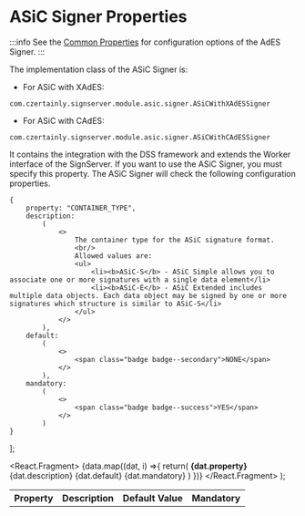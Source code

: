 # ASiC Signer Properties

:::info
See the [Common Properties](../common-properties/basic-properties) for configuration options of the AdES Signer.
:::

The implementation class of the ASiC Signer is:

- For ASiC with XAdES:
```
com.czertainly.signserver.module.asic.signer.ASiCWithXAdESSigner
```
- For ASiC with CAdES:
```
com.czertainly.signserver.module.asic.signer.ASiCWithCAdESSigner
```

It contains the integration with the DSS framework and extends the Worker interface of the SignServer. If you want to use the ASiC Signer, you must specify this property. The ASiC Signer will check the following configuration properties.

    {
        property: "CONTAINER_TYPE",
        description:
            (
                <>
                    The container type for the ASiC signature format.
                    <br/>
                    Allowed values are:
                    <ul>
                        <li><b>ASiC-S</b> - ASiC Simple allows you to associate one or more signatures with a single data element</li>
                        <li><b>ASiC-E</b> - ASiC Extended includes multiple data objects. Each data object may be signed by one or more signatures which structure is similar to ASiC-S</li>
                    </ul>
                </>
            ),
        default:
            (
                <>
                    <span class="badge badge--secondary">NONE</span>
                </>
            ),
        mandatory:
            (
                <>
                    <span class="badge badge--success">YES</span>
                </>
            )
    }
];

  <React.Fragment>
    {data.map((dat, i) =>{
            return(
                <tr key={i}>
                  <td><b>{dat.property}</b></td>
                  <td>{dat.description}</td>
                  <td>{dat.default}</td>
                  <td>{dat.mandatory}</td>
                </tr>)
         })}
  </React.Fragment>
);

<table>
    <th>Property</th>
    <th>Description</th>
    <th>Default Value</th>
    <th>Mandatory</th>
  <tbody>
    <GenTable data={data}/>
  </tbody>
</table>